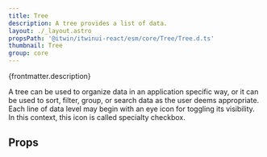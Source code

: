```yaml
---
title: Tree
description: A tree provides a list of data.
layout: ./_layout.astro
propsPath: '@itwin/itwinui-react/esm/core/Tree/Tree.d.ts'
thumbnail: Tree
group: core
---
```



<p>{frontmatter.description}</p>

<Placeholder componentPageName='core--tree' />

<LiveExample src='Tree.main.tsx'>
  <AllExamples.TreeMainExample client:load />
</LiveExample>

A tree can be used to organize data in an application specific way, or it can be used to sort, filter, group, or search data as the user deems appropriate. Each line of data level may begin with an eye icon for toggling its visibility. In this context, this icon is called specialty checkbox.

## Props

<PropsTable path={frontmatter.propsPath} />
